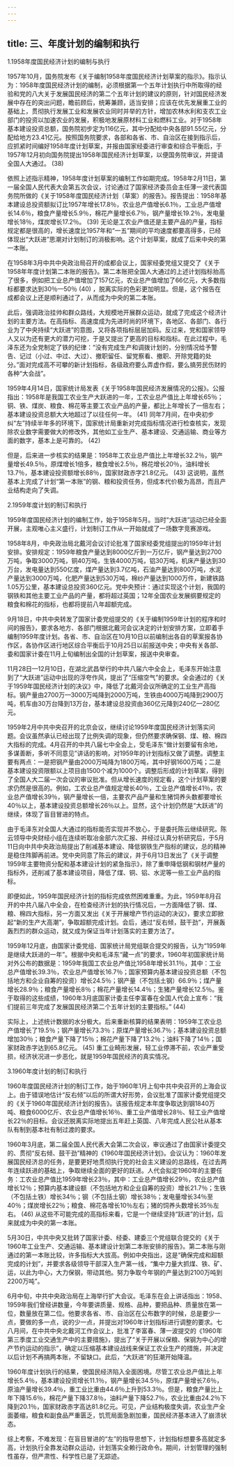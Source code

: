 ```yaml
---
---
---
```

title: 三、年度计划的编制和执行
---





1.1958年度国民经济计划的编制与执行


1957年10月，国务院发布《关于编制1958年度国民经济计划草案的指示》。指示认为：1958年度国民经济计划的编制，必须根据第一个五年计划执行中所取得的经验和党的八大关于发展国民经济的第二个五年计划的建议的原则，针对国民经济发展中存在的突出问题，瞻前顾后，统筹兼顾，适当安排；应该在优先发展重工业的基础上，贯彻执行发展工业和发展农业同时并举的方针，增加农林水利和支农工业部门的投资以加速农业的发展，积极地发展原材料工业和燃料工业。对于1958年基本建设投资总额，国务院初步定为116亿元，其中分配给中央各部91.55亿元，分配给地方23.41亿元。按照国务院要求，各部和各省、市、自治区在接到指示后，应抓紧时间编好1958年度计划草案，并报由国家经委进行审查和综合平衡后，于1957年12月初向国务院提出1958年国民经济计划草案，以便国务院审议，并提请全国人大通过。 (38)

依照上述指示精神，1958年度计划草案的编制工作如期完成。1958年2月11日，第一届全国人民代表大会第五次会议，讨论通过了国家经济委员会主任薄一波代表国务院所做的《关于1958年度国民经济计划（草案）的报告》。报告提出：1958年基本建设总投资额拟订比1957年增长17.8％，农业总产值增长6.1％，工业总产值增长14.6％，粮食产量增长5.9％，棉花产量增长6.7％，钢产量增长19.2％，发电量增长18％，煤炭增长17.2％。 (39) 无论是工农业产值还是主要产品的产量，指标规定都是很高的，增长速度比1957年和“一五”期间的平均速度都要高得多，已经体现出“大跃进”思潮对计划制订的消极影响。这个计划草案，就成了后来中央的第一本账。

在1958年3月中共中央政治局召开的成都会议上，国家经委党组又提交了《关于1958年年度计划第二本账的报告》。第二本账把全国人大通过的上述计划指标抬高了很多，例如把工业总产值增加了157亿元，农业总产值增加了66亿元，大多数指标都要求达到30％—50％ (40) ，脱离实际的色彩更加明显。但是，这个报告在成都会议上还是顺利通过了，从而成为中央的第二本账。

此后，强调政治挂帅和群众路线，大规模地开展群众运动，就成了完成这个经济计划的主要方法。在高指标、高速度成为先进时尚的环境下，各地区、各部门、各行业为了中央持续“大跃进”的意图，又将各项指标层层加码。反过来，党和国家领导人又以为还有更大的潜力可挖，于是又提出了更高的目标和指标。在此过程中，毛泽东还为全党制定了铁的纪律：“没有完成生产和调拨计划的，分别情况给予警告、记过（小过、中过、大过）、撤职留任、留党察看、撤职、开除党籍的处分。”面对完成高不可攀的新计划指标，各级政府要么弄虚作假，要么搞劳民伤财的各种“大会战”。

1959年4月14日，国家统计局发表《关于1958年国民经济发展情况的公报》。公报指出：1958年是我国工农业生产大跃进的一年，工农业总产值比上年增长65％；铜、铁、煤炭、粮食、棉花等主要工农业产品的产量，都比上年增长了一倍左右；基本建设投资总额大大地超过了以往任何一年。 (41) 同年7月间，在中央初步纠“左”持续半年多的环境下，国家统计局重新对完成指标情况进行检查核实，发现除农业数字需要做大的修改外，其他如工业生产、基本建设、交通运输、商业等方面的数字，基本上是可靠的。 (42)

但是，后来进一步核实的结果是：1958年工农业总产值比上年增长32.2％，钢产量增长49.5％，原煤增长1倍多，粮食增长2.5％，棉花增长20％，油料增长13.7％，基本建设投资额增长88％，国家财政赤字21.8亿元。 (43) 这说明，虽然基本上完成了计划“第一本账”的钢、粮和投资任务，但成本代价极为高昂，而且产业结构走向了失调。





2.1959年度计划的制订和执行


1959年度国民经济计划的编制工作，始于1958年5月。当时“大跃进”运动已经全面开展，主观唯心主义盛行，计划制订工作从一开始就成了一场数字竞赛游戏。

1958年8月，中央政治局北戴河会议讨论批准了国家经委党组提出的1959年计划安排。安排规定：1959年粮食产量达到8000亿斤到一万亿斤，钢产量达到2700万吨，争取3000万吨，铜40万吨，生铁4000万吨，铝30万吨，机床产量达到30万台，发电量达到550亿度，煤产量达到3.7亿吨，石油产量达到800万吨，水泥产量达到3000万吨，化肥产量达到530万吨，棉纱产量达到1000万件，新建铁路1.05万公里，基本建设总投资360亿元。党中央预计：通过实现这个计划，我国的钢铁和其他主要工业产品的产量，都将超过英国；12年全国农业发展纲要规定的粮食和棉花的指标，也都将提前八年超额完成。

9月18日，中共中央转发了国家计委党组提交的《关于编制1959年计划的程序和时间的报告》，要求各地方、各部门根据北戴河会议决定的计划安排方案，立即着手编制1959年度计划。各省、市、自治区在10月10日以前编制出各自的草案报各协作区，各协作区进行地区综合平衡后于10月25日以前报送中央；中央有关各部、委和国家计委在11月上旬编制出全国的计划草案，报送中央审查。

11月28日—12月10日，在湖北武昌举行的中共八届六中全会上，毛泽东开始注意到了“大跃进”运动中出现的浮夸作风，提出了“压缩空气”的要求。全会通过的《关于1959年国民经济计划的决议》中，降低了北戴河会议所确定的工业生产高指标。钢产量由2700万—3000万吨降到2000万吨，生铁由4000万吨降到2900万吨，机车由30万台降到13万台，基本建设总投资由360亿元降到240亿—280亿元。

1959年2月中共中央召开的北京会议，继续讨论1959年度国民经济计划落实问题。会议虽然承认已经出现了比例失调的现象，但仍然要求确保钢、煤、粮、棉四大指标的完成。4月召开的中共八届七中全会上，受毛泽东“做计划要留有余地，多谋善断，多听不同意见”讲话的影响，对1959年的计划指标又做了调整。调整主要有两点：一是把钢产量由2000万吨降为1800万吨，其中好钢1600万吨；二是基本建设投资限额以上项目由1500个减为1000个。调整后形成的计划草案，得到了全国人大二届一次会议的审议批准。但从增长速度的规定看，这个计划草案的要求仍然是很高的。例如，工农业总产值规定增长40％，工业总产值增长41％，农业总产值增长39％，钢产量增长一倍，主要农产品产量和生猪饲养头数都要增长40％以上，基本建设投资总额增长26％以上。显然，这个计划仍然是“大跃进”的继续，体现了盲目冒进的特点。

由于毛泽东对全国人大通过的指标能否实现并不放心，于是委托陈云继续研究。陈云领导中央财经小组在连续听取冶金部六次汇报、并经过认真分析研究后，于5月11日向中共中央政治局提出了削减基本建设、降低钢铁生产指标的建议，总的精神是稳住阵脚再前进。党中央同意了陈云的建议，并于6月13日发出了《关于调整1959年主要物资分配和基本建设计划的紧急指示》，除了重申降低钢和钢材产量的指标外，还削减了基本建设项目，降低了煤、铜、铝、水泥等一些工业产品的指标。

即便如此，1959年国民经济计划的指标完成依然困难重重。为此，1959年8月召开的中共八届八中全会，在检查经济计划的执行情况后，一方面降低了钢、煤、粮、棉四大指标，另一方面又发出《关于开展增产节约运动的决议》，要求立即掀起“新的生产大高潮”，争取超额完成计划。会后，通过“反右倾，鼓干劲”，开展轰轰烈烈的群众运动，就又成为保证当年计划落实的主要方法了。

1959年12月底，由国家计委党组、国家统计局党组联合提交的报告，认为“1959年是继续大跃进的一年”。根据中央和毛泽东“藏一点”的要求，1960年初国家统计局对外公布的数据是：1959年我国工农业总产值比1958年增长31.1％，其中：工业总产值增长39.3％，农业总产值增长16.7％；国家预算内基本建设投资总额（不包括地方和企业自筹的投资）增长24.5％；钢产量（不包括土钢）66.9％；煤产量增长28.9％；粮食产量增长8％；棉花产量增长14.4％；生猪产量增长12.5％。鉴于取得的这些成绩，1960年3月底国家计委主任李富春在全国人代会上宣布：“我们提前三年完成了发展国民经济第二个五年计划的主要指标。” (44)

实际上，上述统计数据的水分极大。后来重新核算的结果表明：1959年工农业总产值增长了19.5％；钢产量增长73.3％；原煤产量增长36.7％；基本建设投资总额增加30％；粮食产量下降了15％；棉花产量下降了13.2％；油料下降了14％；国家财政赤字达到65.8亿元。 (45) 重工业畸形发展，轻工业停滞不前，农业严重受损，经济状况进一步恶化，就是1959年国民经济的真实情况。





3.1960年度计划的制订和执行


1960年度国民经济计划的制订工作，始于1960年1月上旬中共中央召开的上海会议上。由于错误地估计“反右倾”以后的所谓大好形势，会议批准了国家计委党组提交的《关于1960年国民经济计划的报告》。该报告规定本年度争取达到钢1840万吨、粮食6000亿斤、农业总产值增长16％、重工业产值增长28％、轻工业产值增长22％的目标。会议还脱离实际地提出五年赶上英国、八年完成人民公社从基本队有制到基本社有制过渡的要求。

1960年3月底，第二届全国人民代表大会第二次会议，审议通过了由国家计委提交的、贯彻“反右倾、鼓干劲”精神的《1960年国民经济计划》。会议认为：1960年发展国民经济总的任务，是要更好地贯彻执行党的社会主义建设的总路线，在过去两年连续跃进的基础上，争取继续全面的更好的跃进。人代会拟定1960年的主要任务：工农业总产值比1959年增长23％，其中：工业总产值增长29％，农业总产值增长12％；预算内基本建设额（不包括地方和企业自筹的投资）增长21.7％；生铁（不包括土铁）增长34％；钢（不包括土钢）增长38％；发电量增长34％至40％；煤炭增长22％；粮食、棉花各增长10％左右；猪的饲养头数增长35％左右。 (46) 从这些不可能完成的高指标来看，它是一个继续坚持“跃进”的计划，后来就成为中央的第一本账。

5月30日，中共中央又批转了国家计委、经委、建委三个党组联合提交的《关于1960年工业生产、交通运输、基本建设计划第二本账安排的报告》。第二本账与刚通过的第一本账比较，许多指标大大拔高。例如中央指出，这是“确保完成和超额完成的计划”，并要求各级领导干部深入生产第一线，“集中力量大抓煤、铁、矿、运，以此为中心，大力保钢，带动其他。努力争取今年钢的产量达到2100万吨到2200万吨”。

6月中旬，中共中央政治局在上海举行扩大会议。毛泽东在会上讲话指出：1958、1959年我们曾经讲数量，今年要讲质量、规格、品种，要把品种、质量放在第一位，数量放在第二位。他要求各省、市、自治区在公布数字的时候，总是要少一点，要做的多一点，说的少一点，并提出对1960年计划指标进行调整的要求。七八月间，在中共中央北戴河工作会议上，批准了李富春、薄一波提交的《1960年第三季度工业交通生产中的主要措施》，提出了“关于开展以保粮、保钢为中心的增产节约运动的指示”，确定以压缩基本建设战线来保证工农业生产的措施，并决定以后计划不再搞两本账，不留缺口。此后，“大跃进”的狂潮开始降温。

1960年度计划执行的结果，使国民经济陷入全面困境。尽管工农业总产值比上年增长5.4％，基本建设投资增长11.1％，钢产量增长34.5％，原煤产量增长7.6％，原油产量增长39.4％，重工业比重由44.6％上升到53.3％。但是，粮食产量比上年下降15.6％，棉花产量下降37.8％，油料产量下降52.7％，农业比重由24.2％下降到20.1％，国家财政赤字高达81.8亿元。可见，产业结构极度失调，农业生产全面萎缩，粮食和副食品严重匮乏，饥荒局面急剧加重，国民经济基本进入了崩溃状态。

综上考察，不难发现：在盲目冒进的“左”的指导思想下，计划指标想要多高就定多高，计划执行全靠发动群众运动，计划落实全赖行政命令。期间，计划管理的强制性虽存，但严肃性、科学性已是了无踪迹。